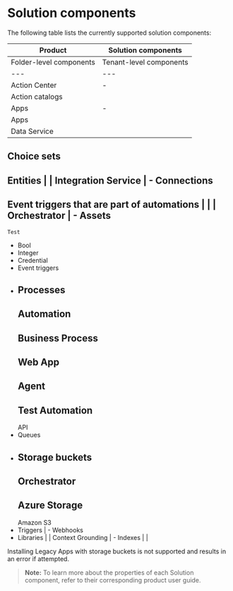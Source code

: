 # Solution components

The following table lists the currently supported solution components:

| Product | Solution components |
| --- | --- |
| Folder-level components | Tenant-level components |
| --- | --- |
| Action Center | - 
  Action catalogs |  |
| Apps | - 
  Apps |  |
| Data Service |  | - 
  Choice sets
- 
  Entities |
| Integration Service | - 
  Connections
- 
  Event triggers that are part of automations |  |
| Orchestrator | - 
  Assets
  - 
    Test
  - 
    Bool
  - 
    Integer
  - 
    Credential
- 
  Event triggers
- 
  Processes
  - 
    Automation
  - 
    Business Process
  - 
    Web App
  - 
    Agent
  - 
    Test Automation
  - 
    API
- 
  Queues
- 
  Storage buckets
  - 
    Orchestrator
  - 
    Azure Storage
  - 
    Amazon S3
- 
  Triggers | - 
  Webhooks
- 
  Libraries |
| Context Grounding | - 
  Indexes |  |

 Installing Legacy Apps with storage buckets is not supported and results in an error if attempted.

> **Note:** To learn more about the properties of each Solution component, refer to their corresponding product user guide.

